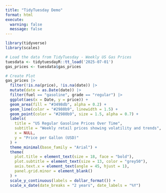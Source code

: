 ```yaml
---
title: "TidyTuesday Demo"
format: html
execute:
  warning: false
  message: false
---
```


```r
library(tidyverse)
library(scales)

# Load the data from TidyTuesday - Weekly US Gas Prices
tuesdata <- tidytuesdayR::tt_load('2025-07-01')
gas_prices <- tuesdata$gas_prices
```

```r
# Create Plot
gas_prices |>
  filter(!is.na(price), !is.na(date)) |>
  mutate(date = as.Date(date)) |>
  filter(fuel == "gasoline", grade == "regular") |> 
  ggplot(aes(x = Date, y = price)) +
  geom_area(fill = "#3498db", alpha = 0.2) + 
  geom_line(color = "#2980b9", linewidth = 1.5) +
  geom_point(color = "#2980b9", size = 1.5, alpha = 0.7) +
  labels(
    title = "US Regular Gasoline Prices Over Time",
    subtitle = "Weekly retail prices showing volatility and trends",
    x = NULL, 
    y = "Price per Gallon (USD)"
  ) +
  theme_minimal(base_family = "Arial") +  
  theme(
    plot.title = element_text(size = 18, face = "bold"),
    plot.subtitle = element_text(size = 13, color = "grey50"),
    axis.text.x = element_text(angle = 45, hjust = 1),
    panel.grid.minor = element_blank()
  ) +
  scale_y_continuous(labels = dollar_format()) +
  scale_x_date(date_breaks = "2 years", date_labels = "%Y")
```
